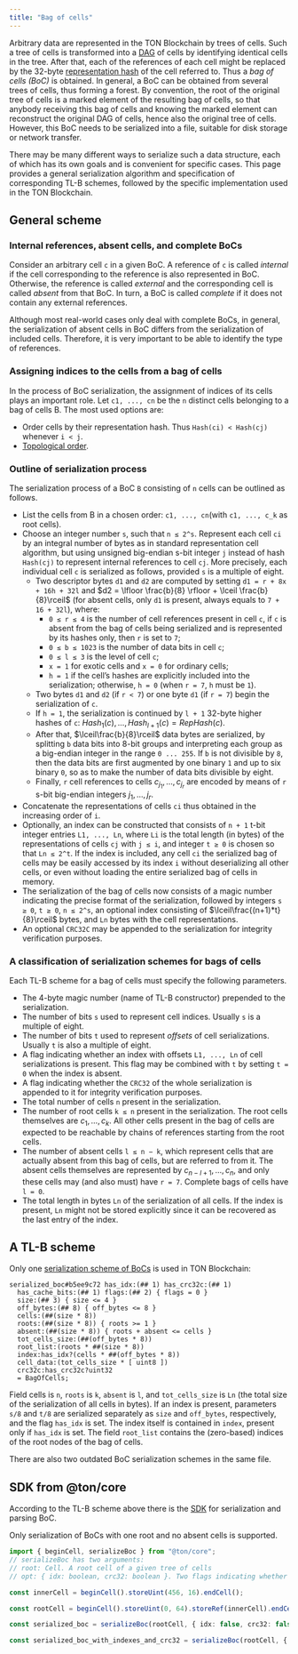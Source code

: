 ```yaml
---
title: "Bag of cells"
---
```


Arbitrary data are represented in the TON Blockchain by trees of cells. Such a tree of cells is transformed into a
[DAG](https://en.wikipedia.org/wiki/Directed_acyclic_graph) of cells by identifying identical cells in the
tree. After that, each of the references of each cell might be replaced by the
32-byte [representation hash](/tvm/serialization/cells) of the cell referred to. Thus a _bag of cells (BoC)_ is obtained.
In general, a BoC can be obtained from several trees of cells, thus forming a forest. By convention, the root of the original tree of 
cells is a marked element of the resulting bag of cells, so that anybody receiving this bag of cells and knowing
the marked element can reconstruct the original DAG of cells, hence also the original tree of cells. 
However, this BoC needs to be serialized into a file, suitable for disk storage or network transfer.

There may be many different ways to serialize such a data structure, each of which has its own goals and is convenient for specific cases.
This page provides a general serialization algorithm and specification of corresponding TL-B schemes, 
followed by the specific implementation used in the TON Blockchain.

## General scheme

### Internal references, absent cells, and complete BoCs

Consider an arbitrary cell `c` in a given BoC. A reference of `c` is called _internal_ if 
the cell corresponding to the reference is also represented in BoC. Otherwise, the reference is called _external_ and the corresponding 
cell is called _absent_ from that BoC. In turn, a BoC is called _complete_ if it does not contain any external references.

Although most real-world cases only deal with complete BoCs, in general, the serialization of absent cells in BoC 
differs from the serialization of included cells. Therefore, it is very important to be able to identify the type of references.

### Assigning indices to the cells from a bag of cells

In the process of BoC serialization, the assignment of indices of its cells plays an important role.
Let `c1, ..., cn` be the `n` distinct cells belonging to a bag of cells B.
The most used options are:
- Order cells by their representation hash. Thus `Hash(ci) < Hash(cj)` whenever `i < j`.
- [Topological order](https://en.wikipedia.org/wiki/Topological_sorting).

### Outline of serialization process

The serialization process of a BoC `B` consisting of `n` cells can be outlined as follows.
-  List the cells from B in a chosen order: `c1, ..., cn`(with `c1, ..., c_k` as root cells).
-  Choose an integer number `s`, such that `n ≤ 2^s`. Represent each cell `ci` by an integral number of bytes
as in standard representation cell algorithm, but using unsigned big-endian 
s-bit integer `j` instead of hash `Hash(cj)` to represent internal references to cell `cj`. More precisely, each
individual cell `c` is serialized as follows, provided `s` is a multiple of eight.
    - Two descriptor bytes `d1` and `d2` are computed by
      setting `d1 = r + 8x + 16h + 32l` and $d2 = \lfloor \frac{b}{8} \rfloor + \lceil \frac{b}{8}\rceil$ (for absent cells, 
      only `d1` is present, always equals to `7 + 16 + 32l`), where:
      - `0 ≤ r ≤ 4` is the number of cell references present in cell `c`, if `c` is
        absent from the bag of cells being serialized and is represented by
        its hashes only, then `r` is set to `7`;
      - `0 ≤ b ≤ 1023` is the number of data bits in cell `c`;
      - `0 ≤ l ≤ 3` is the level of cell `c`;
      - `x = 1` for exotic cells and `x = 0` for ordinary cells;
      - `h = 1` if the cell’s hashes are explicitly included into the serialization; otherwise, `h = 0` (when `r = 7`, `h` must be `1`).
    - Two bytes `d1` and `d2` (if `r < 7`) or one byte `d1` (if `r = 7`) begin the serialization of `c`.
    - If `h = 1`, the serialization is continued by `l + 1` 32-byte higher hashes of `c`: $Hash_{1}(c), \ldots, Hash_{l+1}(c) = RepHash(c)$.
    - After that, $\lceil\frac{b}{8}\rceil$ data bytes are serialized, by splitting `b` data bits into 8-bit groups and interpreting each group 
      as a big-endian integer in the range `0 ... 255`. If `b` is not divisible by `8`, then the data bits are first
      augmented by one binary `1` and up to six binary `0`, so as to make the number of data bits divisible by eight.
    - Finally, `r` cell references to cells $c_{j_1}, \ldots, c_{j_r}$ are encoded by means of `r` s-bit big-endian integers $j_1, \ldots, j_r$.
- Concatenate the representations of cells `ci` thus obtained in the increasing order of `i`.
- Optionally, an index can be constructed that consists of `n + 1` t-bit integer entries `L1, ..., Ln`, where `Li`
is the total length (in bytes) of the representations of cells `cj` with `j ≤ i`, and integer `t ≥ 0` is chosen so
that `Ln ≤ 2^t`. If the index is included, any cell `ci` the serialized bag of cells may be easily
accessed by its index `i` without deserializing all other cells, or even without
loading the entire serialized bag of cells in memory.
- The serialization of the bag of cells now consists of a magic number
indicating the precise format of the serialization, followed by integers
`s ≥ 0`, `t ≥ 0`, `n ≤ 2^s`, an optional index consisting of $\lceil\frac{(n+1)*t}{8}\rceil$ bytes,
and `Ln` bytes with the cell representations.
- An optional `CRC32C` may be appended to the serialization for integrity
verification purposes.

### A classification of serialization schemes for bags of cells

Each TL-B scheme for a bag of cells must specify the following parameters.
- The 4-byte magic number (name of TL-B constructor) prepended to the serialization.
- The number of bits `s` used to represent cell indices. Usually `s` is a multiple of eight.
- The number of bits `t` used to represent _offsets_ of cell serializations. Usually `t` is also a multiple of eight.
- A flag indicating whether an index with offsets `L1, ..., Ln` of cell serializations is present. This flag may be combined 
with `t` by setting `t = 0` when the index is absent.
- A flag indicating whether the `CRC32` of the whole serialization is appended to it for integrity verification purposes.
- The total number of cells `n` present in the serialization.
- The number of root cells `k ≤ n` present in the serialization. The root
cells themselves are $c_1, \ldots, c_{k}$. All other cells present in the bag of
cells are expected to be reachable by chains of references starting from
the root cells.
- The number of absent cells `l ≤ n − k`, which represent cells that are
actually absent from this bag of cells, but are referred to from it. The
absent cells themselves are represented by $c_{n−l+1}, \ldots, c_{n}$, and only
these cells may (and also must) have `r = 7`. Complete bags of cells
have `l = 0`.
- The total length in bytes `Ln` of the serialization of all cells. If the index
is present, `Ln` might not be stored explicitly since it can be recovered as the last entry of the index.

## A TL-B scheme

Only one [serialization scheme of BoCs](https://github.com/ton-blockchain/ton/blob/24dc184a2ea67f9c47042b4104bbb4d82289fac1/crypto/tl/boc.tlb#L25) 
is used in TON Blockchain:
```tlb
serialized_boc#b5ee9c72 has_idx:(## 1) has_crc32c:(## 1) 
  has_cache_bits:(## 1) flags:(## 2) { flags = 0 }
  size:(## 3) { size <= 4 }
  off_bytes:(## 8) { off_bytes <= 8 } 
  cells:(##(size * 8)) 
  roots:(##(size * 8)) { roots >= 1 }
  absent:(##(size * 8)) { roots + absent <= cells }
  tot_cells_size:(##(off_bytes * 8))
  root_list:(roots * ##(size * 8))
  index:has_idx?(cells * ##(off_bytes * 8))
  cell_data:(tot_cells_size * [ uint8 ])
  crc32c:has_crc32c?uint32
  = BagOfCells;
```
Field cells is `n`, `roots` is `k`, `absent` is `l`, and `tot_cells_size` is `Ln` (the total
size of the serialization of all cells in bytes). If an index is present, parameters
`s/8` and `t/8` are serialized separately as `size` and `off_bytes`, respectively,
and the flag `has_idx` is set. The index itself is contained in `index`, present
only if `has_idx` is set. The field `root_list` contains the (zero-based) indices
of the root nodes of the bag of cells.

There are also two outdated BoC serialization schemes in the same file.

## SDK from @ton/core

According to the TL-B scheme above there is the [SDK](https://github.com/ton-org/ton-core/blob/main/src/boc/cell/serialization.ts#L1) 
for serialization and parsing BoC.

Only serialization of BoCs with one root and no absent cells is supported.
```typescript
import { beginCell, serializeBoc } from "@ton/core";
// serializeBoc has two arguments:
// root: Cell. A root cell of a given tree of cells
// opt: { idx: boolean, crc32: boolean }. Two flags indicating whether indexes and CRC32C will be included in serialization

const innerCell = beginCell().storeUint(456, 16).endCell();

const rootCell = beginCell().storeUint(0, 64).storeRef(innerCell).endCell();

const serialized_boc = serializeBoc(rootCell, { idx: false, crc32: false });

const serialized_boc_with_indexes_and_crc32 = serializeBoc(rootCell, { idx: true, crc32: true });
```
